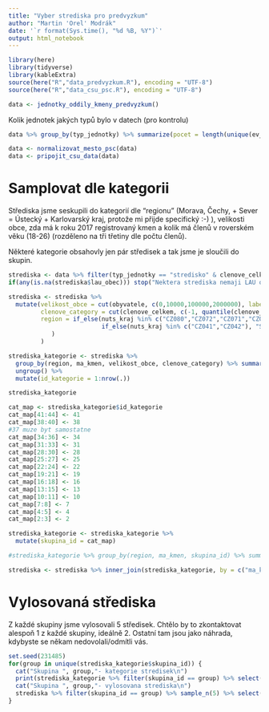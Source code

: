 ---
title: "Vyber strediska pro predvyzkum"
author: "Martin 'Orel' Modrák"
date: '`r format(Sys.time(), "%d %B, %Y")`'
output: html_notebook
---


```{r setup}
library(here)
library(tidyverse)
library(kableExtra)
source(here("R","data_predvyzkum.R"), encoding = "UTF-8")
source(here("R","data_csu_psc.R"), encoding = "UTF-8")

```

```{r}
data <- jednotky_oddily_kmeny_predvyzkum()
```


Kolik jednotek jakých typů bylo v datech (pro kontrolu)
```{r}
data %>% group_by(typ_jednotky) %>% summarize(pocet = length(unique(ev_cislo)))

```


```{r}
data <- normalizovat_mesto_psc(data)
data <- pripojit_csu_data(data)
```


# Samplovat dle kategorii

Střediska jsme seskupili do kategorií dle "regionu" (Morava, Čechy, + Sever = Ústecký + Karlovarský kraj, protože mi přijde specifický :-) ), velikosti obce, zda má k roku 2017 registrovaný kmen a kolik má členů v roverském věku (18-26) (rozděleno na tři třetiny dle počtu členů).

Některé kategorie obsahovly jen pár středisek a tak jsme je sloučili do skupin.

```{r}
strediska <- data %>% filter(typ_jednotky == "stredisko" & clenove_celkem > 0) #Dve strediska nemaji registraci, mozna jsou v likvidaci nebo tak neco
if(any(is.na(strediska$lau_obec))) stop("Nektera strediska nemaji LAU obec")

strediska <- strediska %>% 
  mutate(velikost_obce = cut(obyvatele, c(0,10000,100000,2000000), labels = c("do 10 tis","10-100 tis", "nad 100 tis")),
         clenove_category = cut(clenove_celkem, c(-1, quantile(clenove_celkem, probs = c(0.33,0.66)), 10000), labels = c("Malo", "Stredne", "Hodne")),
         region = if_else(nuts_kraj %in% c("CZ080","CZ072","CZ071","CZ064"), "Morava", 
                          if_else(nuts_kraj %in% c("CZ041","CZ042"), "Sever", "Čechy")
            )
         ) 

strediska_kategorie <- strediska %>%
  group_by(region, ma_kmen, velikost_obce, clenove_category) %>% summarize(pocet = length(ev_cislo)) %>%
  ungroup() %>%
  mutate(id_kategorie = 1:nrow(.))

strediska_kategorie 

cat_map <- strediska_kategorie$id_kategorie
cat_map[41:44] <- 41
cat_map[38:40] <- 38
#37 muze byt samostatne
cat_map[34:36] <- 34
cat_map[31:33] <- 31 
cat_map[28:30] <- 28
cat_map[25:27] <- 25
cat_map[22:24] <- 22
cat_map[19:21] <- 19
cat_map[16:18] <- 16
cat_map[13:15] <- 13
cat_map[10:11] <- 10
cat_map[7:8] <- 7
cat_map[4:5] <- 4
cat_map[2:3] <- 2

strediska_kategorie <- strediska_kategorie %>%
  mutate(skupina_id = cat_map) 

#strediska_kategorie %>% group_by(region, ma_kmen, skupina_id) %>% summarize(pocet = sum(pocet))

strediska <- strediska %>% inner_join(strediska_kategorie, by = c("ma_kmen", "velikost_obce", "clenove_category", "region"))
```

# Vylosovaná střediska

Z každé skupiny jsme vylosovali 5 středisek. Chtělo by to zkontaktovat alespoň 1 z každé skupiny, ideálně 2. Ostatní tam jsou jako náhrada, kdybyste se někam nedovolali/odmítli vás.

```{r}
set.seed(231485)
for(group in unique(strediska_kategorie$skupina_id)) {
  cat("Skupina ", group,"- kategorie stredisek\n") 
  print(strediska_kategorie %>% filter(skupina_id == group) %>% select(-id_kategorie,-skupina_id))
  cat("Skupina ", group,"- vylosovana strediska\n")  
  strediska %>% filter(skupina_id == group) %>% sample_n(5) %>% select(ev_cislo, nazev_jednotky, pocet_roveru, clenove_celkem, ma_kmen, web) %>% kable("html") %>% kable_styling(bootstrap_options = "condensed") %>% print()
}
```

